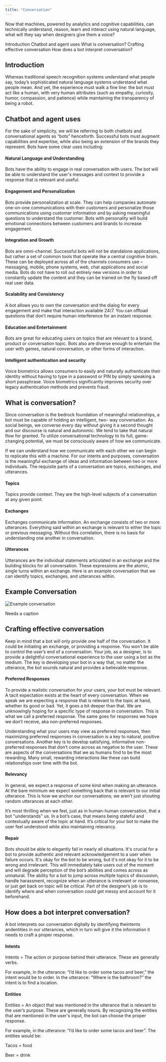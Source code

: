 ```yaml
---
title: "Conversation"
---
```


<PageDescription>

  Now that machines, powered by analytics and cognitive capabilities, can technically understand, reason, learn and interact using natural language, what will they say when designers give them a voice?

</PageDescription>

<AnchorLinks>
  <AnchorLink>Introduction</AnchorLink>
  <AnchorLink>Chatbot and agent uses</AnchorLink>
  <AnchorLink>What is conversation?</AnchorLink>
  <AnchorLink>Crafting effective conversation</AnchorLink>
  <AnchorLink>How does a bot interpret conversation?</AnchorLink>
</AnchorLinks>


## Introduction
Whereas traditional speech recognition systems understand what people say, today’s sophisticated natural language systems understand what people mean. And yet, the experience must walk a fine line: the bot must act like a human, with very human attributes (such as empathy, curiosity, humor, compassion, and patience) while maintaining the transparency of being a robot.

## Chatbot and agent uses
For the sake of simplicity, we will be referring to both chatbots and conversational agents as “bots” henceforth. Successful bots must augment capabilities and expertise, while also being an extension of the brands they represent. Bots have some clear uses including:

#### Natural Language and Understanding
Bots have the ability to engage in real conversation with users. The bot will be able to understand the user's messages and context to provide a response that is relevant and useful.

#### Engagement and Personalization
Bots provide personalization at scale. They can help companies automate one-on-one communications with their customers and personalize those communications using customer information and by asking meaningful questions to understand the customer. Bots with personality will build emotional connections between customers and brands to increase engagement.

#### Integration and Growth
Bots are omni-channel. Successful bots will not be standalone applications, but rather a set of common tools that operate like a central cognitive brain. These can be deployed across all of the channels consumers use – messaging, mobile, phone systems, web, chat applications and social media. Bots do not have to roll out entirely new versions in order to constantly update the content and they can be trained on the fly based off real user data.

#### Scalability and Consistency
A bot allows you to own the conversation and the dialog for every engagement and make that interaction available 24/7. You can offload questions that don’t require human interference for an instant response.

#### Education and Entertainment
Bots are great for educating users on topics that are relevant to a brand, product or conversation topic. Bots also are diverse enough to entertain the user with games, natural conversation, or other forms of interaction.

#### Intelligent authentication and security
Voice biometrics allows consumers to easily and naturally authenticate their identity without having to type in a password or PIN by simply speaking a short passphrase. Voice biometrics significantly improves security over legacy authentication methods and prevents fraud.

## What is conversation?

Since conversation is the bedrock foundation of meaningful relationships, a bot must be capable of holding an intelligent, two- way conversation. As social beings, we converse every day without giving it a second thought and our discourse is natural and autonomic. We tend to take that natural flow for granted. To utilize conversational technology to its full, game-changing potential, we must be consciously aware of how we communicate.

If we can understand how we communicate with each other we can begin to replicate this with a machine. For our intents and purposes, conversation is the meaningful exchange of ideas and information between two or more individuals. The requisite parts of a conversation are topics, exchanges, and utterances.

#### Topics
Topics provide context. They are the high-level subjects of a conversation at any given point.

#### Exchanges
Exchanges communicate information. An exchange consists of two or more utterances. Everything said within an exchange is relevant to either the topic or previous messaging. Without this correlation, there is no basis for understanding one another in conversation.

#### Utterances
Utterances are the individual statements articulated in an exchange and the building blocks for all conversation. These expressions are the atomic, single turns within an exchange. Here is an example conversation that we can identify topics, exchanges, and utterances within.


## Example Conversation
<Row>
<Column colSm={4} colMd={4} colLg={6}>

![Example conversation](../../images/conversation/Image_1.png)

<Caption fullWidth>
  Needs a caption
</Caption>
</Column>
</Row>

## Crafting effective conversation
Keep in mind that a bot will only provide one half of the conversation. It could be initiating an exchange, or providing a response. You won’t be able to control the user’s end of a conversation. Your job, as a designer, is to provide a delightful conversational experience to the user using a bot as the medium. The key is developing your bot in a way that, no matter the utterance, the bot sounds natural and provides a believable response.

#### Preferred Responses
To provide a realistic conversation for your users, your bot must be relevant. A tacit expectation exists at the heart of every conversation. When we speak we are expecting a response that is relevant to the topic at hand, whether its good or bad. Yet, it goes a bit deeper than that. We are unknowingly hoping for a specific type of response in conversation. This is what we call a preferred response. The same goes for responses we hope we don’t receive, aka non-preferred responses.

Understanding what your users may view as preferred responses, then maximizing preferred responses in conversation is a key to natural, positive conversations. Another key is to develop satisfying, informative non-preferred responses that don’t come across as negative to the user. These are aspects of the conversations that we as humans find to be the most rewarding. Many small, rewarding interactions like these can build relationships over time with the bot.

#### Relevancy
In general, we expect a response of some kind when making an utterance. At the bare minimum we expect something back that is relevant to our initial utterance. This is how we anchor our conversations; we aren’t just shouting random utterances at each other.

It’s most thrilling when we feel, just as in human-human conversation, that a bot "understands" us. In a bot’s case, that means being stateful and contextually aware of the topic at hand. It’s critical for your bot to make the user feel understood while also maintaining relevancy.

#### Repair
Bots should be able to elegantly fail in nearly all situations. It's crucial for a bot to provide authentic and relevant acknowledgement to a user when failure occurs. It's okay for the bot to be wrong, but it's not okay for it to be wrong and irrelevant. This will immediately take users out of the moment and will degrade perception of the bot’s abilities and comes across as unnatural. The ability for a bot to jump across multiple topics of discussion, handle harassment, recognize when an utterance is irrelevant or nonsense, or just get back on topic will be critical. Part of the designer’s job is to identify where and when conversation could get messy and account for it beforehand. 

## How does a bot interpret conversation?
A bot interprets our conversation digitally by identifying theintents andentities in our utterances, which in turn will give it the information it needs to craft a proper response.

#### Intents
Intents = The action or purpose behind their utterance. These are generally verbs.

For example, in the utterance: “I’d like to order some tacos and beer,” the intent would be to order. In the utterance: “Where is the bathroom?” the intent is to find a location.

#### Entities
Entities = An object that was mentioned in the utterance that is relevant to the user’s purpose. These are generally nouns. By recognizing the entities that are mentioned in the user's input, the bot can choose the proper response.

For example, in the utterance: “I’d like to order some tacos and beer”. The entities would be:

Tacos = food

Beer = drink
